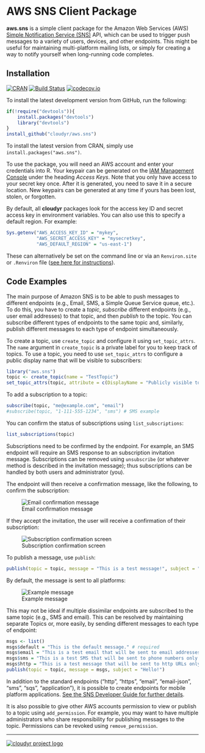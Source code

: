 # AWS SNS Client Package #

**aws.sns** is a simple client package for the Amazon Web Services (AWS) [Simple Notification Service (SNS)](http://aws.amazon.com/sns/) API, which can be used to trigger push messages to a variety of users, devices, and other endpoints. This might be useful for maintaining multi-platform mailing lists, or simply for creating a way to notify yourself when long-running code completes.

## Installation ##

[![CRAN](http://www.r-pkg.org/badges/version/aws.sns)](http://cran.r-project.org/package=aws.sns)
[![Build Status](https://travis-ci.org/cloudyr/aws.sns.png?branch=master)](https://travis-ci.org/cloudyr/aws.sns) [![codecov.io](http://codecov.io/github/cloudyr/aws.sns/coverage.svg?branch=master)](http://codecov.io/github/cloudyr/aws.sns?branch=master)

To install the latest development version from GitHub, run the following:

```R
if(!require("devtools")){
    install.packages("devtools")
    library("devtools")
}
install_github("cloudyr/aws.sns")
```

To install the latest version from CRAN, simply use `install.packages("aws.sns")`.

To use the package, you will need an AWS account and enter your credentials into R. Your keypair can be generated on the [IAM Management Console](https://console.aws.amazon.com/iam/home?#security_credential) under the heading *Access Keys*. Note that you only have access to your secret key once. After it is generated, you need to save it in a secure location. New keypairs can be generated at any time if yours has been lost, stolen, or forgotten. 

By default, all **cloudyr** packages look for the access key ID and secret access key in environment variables. You can also use this to specify a default region. For example:

```R
Sys.getenv("AWS_ACCESS_KEY_ID" = "mykey",
           "AWS_SECRET_ACCESS_KEY" = "mysecretkey",
           "AWS_DEFAULT_REGION" = "us-east-1")
```

These can alternatively be set on the command line or via an `Renviron.site` or `.Renviron` file ([see here for instructions](http://cran.r-project.org/web/packages/httr/vignettes/api-packages.html)).


## Code Examples ##

The main purpose of Amazon SNS is to be able to push messages to different endpoints (e.g., Email, SMS, a Simple Queue Service queue, etc.). To do this, you have to create a *topic*, *subscribe* different endpoints (e.g., user email addresses) to that topic, and then *publish* to the topic. You can subscribe different types of endpoints to the same topic and, similarly, publish different messages to each type of endpoint simultaneously.

To create a topic, use `create_topic` and configure it using `set_topic_attrs`. The `name` argument in `create_topic` is a private label for you to keep track of topics. To use a topic, you need to use `set_topic_attrs` to configure a public display name that will be visible to subscribers:

```r
library("aws.sns")
topic <- create_topic(name = "TestTopic")
set_topic_attrs(topic, attribute = c(DisplayName = "Publicly visible topic name"))
```

To add a subscription to a topic:

```r
subscribe(topic, "me@example.com", "email")
#subscribe(topic, "1-111-555-1234", "sms") # SMS example
```

You can confirm the status of subscriptions using `list_subscriptions`:

```r
list_subscriptions(topic)
```

Subscriptions need to be confirmed by the endpoint. For example, an SMS endpoint will require an SMS response to an subscription invitation message. Subscriptions can be removed using `unsubscribe` (or whatever method is described in the invitation message); thus subscriptions can be handled by both users and administrator (you).

The endpoint will then receive a confirmation message, like the following, to confirm the subscription:

![Email confirmation message](http://i.imgur.com/8EK6jBu.png)

If they accept the invitation, the user will receive a confirmation of their subscription:

![Subscription confirmation screen](http://i.imgur.com/cK1KU3C.png)


To publish a message, use `publish`:

```r
publish(topic = topic, message = "This is a test message!", subject = "Hello!")
```

By default, the message is sent to all platforms:

![Example message](http://i.imgur.com/nglMtZ9.png)


This may not be ideal if multiple dissimilar endpoints are subscribed to the same topic (e.g., SMS and email). This can be resolved by maintaining separate Topics or, more easily, by sending different messages to each type of endpoint:

```r
msgs <- list()
msgs$default = "This is the default message." # required
msgs$email = "This is a test email that will be sent to email addresses only."
msgs$sms = "This is a test SMS that will be sent to phone numbers only."
msgs$http = "This is a test message that will be sent to http URLs only."
publish(topic = topic, message = msgs, subject = "Hello!")
```

In addition to the standard endpoints ("http", "https", "email", "email-json", "sms", "sqs", "application"), it is possible to create endpoints for mobile platform applications. [See the SNS Developer Guide for further details](http://docs.aws.amazon.com/sns/latest/dg/SNSMobilePush.html).

It is also possible to give other AWS accounts permission to view or publish to a topic using `add_permission`. For example, you may want to have multiple administrators who share responsibility for publishing messages to the topic. Permissions can be revoked using `remove_permission`.

---
[![cloudyr project logo](http://i.imgur.com/JHS98Y7.png)](https://github.com/cloudyr)
